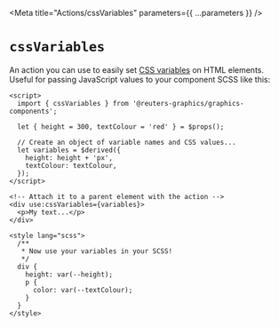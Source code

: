 
<Meta title="Actions/cssVariables" parameters={{ ...parameters }} />

# `cssVariables`

An action you can use to easily set [CSS variables](https://developer.mozilla.org/en-US/docs/Web/CSS/Using_CSS_custom_properties) on HTML elements. Useful for passing JavaScript values to your component SCSS like this:

```svelte
<script>
  import { cssVariables } from '@reuters-graphics/graphics-components';

  let { height = 300, textColour = 'red' } = $props();

  // Create an object of variable names and CSS values...
  let variables = $derived({
    height: height + 'px',
    textColour: textColour,
  });
</script>

<!-- Attach it to a parent element with the action -->
<div use:cssVariables={variables}>
  <p>My text...</p>
</div>

<style lang="scss">
  /**
   * Now use your variables in your SCSS!
   */
  div {
    height: var(--height);
    p {
      color: var(--textColour);
    }
  }
</style>
```
